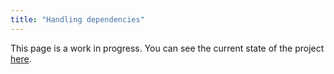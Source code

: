 ```yaml
---
title: "Handling dependencies"
---
```


This page is a work in progress. You can see the current state of the project [here](https://github.com/yellow-sunflower/python-packaging-essentials).
